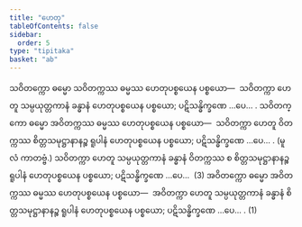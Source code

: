 ```yaml
---
title: "ဟေတု"
tableOfContents: false
sidebar:
  order: 5
type: "tipitaka"
basket: "ab"
---
```



<DynamicBreadcrumb />

<Division number="116">

<Paragraph number="4324">
သဝိတက္ကော ဓမ္မော သဝိတက္ကဿ ဓမ္မဿ ဟေတုပစ္စယေန ပစ္စယော—  သဝိတက္ကာ ဟေတူ သမ္ပယုတ္တကာနံ ခန္ဓာနံ ဟေတုပစ္စယေန ပစ္စယော; ပဋိသန္ဓိက္ခဏေ …ပေ… . သဝိတက္ကော ဓမ္မော အဝိတက္ကဿ ဓမ္မဿ ဟေတုပစ္စယေန ပစ္စယော—  သဝိတက္ကာ ဟေတူ ဝိတက္ကဿ စိတ္တသမုဋ္ဌာနာနဉ္စ ရူပါနံ ဟေတုပစ္စယေန ပစ္စယော; ပဋိသန္ဓိက္ခဏေ …ပေ… . (မူလံ ကာတဗ္ဗံ.) သဝိတက္ကာ ဟေတူ သမ္ပယုတ္တကာနံ ခန္ဓာနံ ဝိတက္ကဿ စ စိတ္တသမုဋ္ဌာနာနဉ္စ ရူပါနံ ဟေတုပစ္စယေန ပစ္စယော; ပဋိသန္ဓိက္ခဏေ …ပေ…  (3)
</Paragraph>

<Paragraph number="4325">
အဝိတက္ကော ဓမ္မော အဝိတက္ကဿ ဓမ္မဿ ဟေတုပစ္စယေန ပစ္စယော—  အဝိတက္ကာ ဟေတူ သမ္ပယုတ္တကာနံ ခန္ဓာနံ စိတ္တသမုဋ္ဌာနာနဉ္စ ရူပါနံ ဟေတုပစ္စယေန ပစ္စယော; ပဋိသန္ဓိက္ခဏေ …ပေ… . (1)
</Paragraph>
</Division>